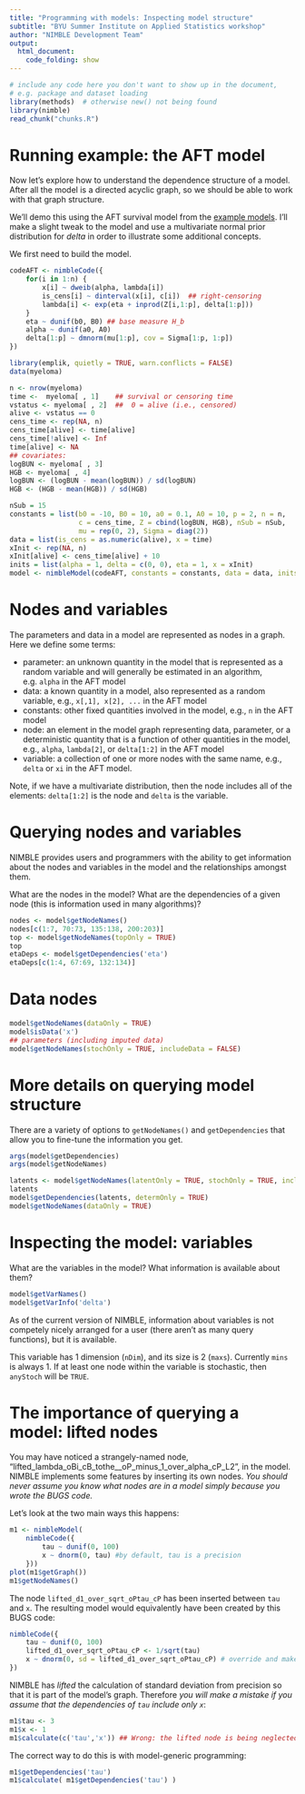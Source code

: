 ```yaml
---
title: "Programming with models: Inspecting model structure"
subtitle: "BYU Summer Institute on Applied Statistics workshop"
author: "NIMBLE Development Team"
output:
  html_document:
    code_folding: show
---
```


```r
# include any code here you don't want to show up in the document,
# e.g. package and dataset loading
library(methods)  # otherwise new() not being found 
library(nimble)
read_chunk("chunks.R")
```

# Running example: the AFT model

Now let's explore how to understand the dependence structure of a model. After all the model is a directed acyclic graph, so we should be able to work with that graph structure.

We'll demo this using the AFT survival model from the [example models](example_models_slides.Rmd). I'll make a slight tweak to the model and use a multivariate normal prior distribution for *delta* in order to illustrate some additional concepts.

We first need to build the model.

```r
codeAFT <- nimbleCode({
    for(i in 1:n) {
        x[i] ~ dweib(alpha, lambda[i])
        is_cens[i] ~ dinterval(x[i], c[i])  ## right-censoring
        lambda[i] <- exp(eta + inprod(Z[i,1:p], delta[1:p]))
    }
    eta ~ dunif(b0, B0) ## base measure H_b
    alpha ~ dunif(a0, A0)
    delta[1:p] ~ dmnorm(mu[1:p], cov = Sigma[1:p, 1:p])
})
```

```r
library(emplik, quietly = TRUE, warn.conflicts = FALSE)
data(myeloma)

n <- nrow(myeloma)
time <-  myeloma[ , 1]    ## survival or censoring time
vstatus <- myeloma[ , 2]  ##  0 = alive (i.e., censored)
alive <- vstatus == 0
cens_time <- rep(NA, n)
cens_time[alive] <- time[alive]
cens_time[!alive] <- Inf
time[alive] <- NA
## covariates:
logBUN <- myeloma[ , 3]
HGB <- myeloma[ , 4]
logBUN <- (logBUN - mean(logBUN)) / sd(logBUN)
HGB <- (HGB - mean(HGB)) / sd(HGB)

nSub = 15
constants = list(b0 = -10, B0 = 10, a0 = 0.1, A0 = 10, p = 2, n = n,
                 c = cens_time, Z = cbind(logBUN, HGB), nSub = nSub,
                 mu = rep(0, 2), Sigma = diag(2))
data = list(is_cens = as.numeric(alive), x = time)
xInit <- rep(NA, n)
xInit[alive] <- cens_time[alive] + 10
inits = list(alpha = 1, delta = c(0, 0), eta = 1, x = xInit)
model <- nimbleModel(codeAFT, constants = constants, data = data, inits = inits)
```


# Nodes and variables

The parameters and data in a model are represented as nodes in a graph. Here we define some terms:

 - parameter: an unknown quantity in the model that is represented as a random variable and will generally be estimated in an algorithm, e.g. `alpha` in the AFT model
 - data: a known quantity in a model, also represented as a random variable, e.g., `x[,1], x[2], ...` in the AFT model
 - constants: other fixed quantities involved in the model, e.g., `n` in the AFT model
 - node: an element in the model graph representing data, parameter, or a deterministic quantity that is a function of other quantities in the model, e.g., `alpha`, `lambda[2]`, or `delta[1:2]` in the AFT model
 - variable: a collection of one or more nodes with the same name, e.g., `delta` or `xi` in the AFT model. 

Note, if we have a multivariate distribution, then the node includes all of the elements: `delta[1:2]` is the node and `delta` is the variable. 

# Querying nodes and variables

NIMBLE provides users and programmers with the ability to get information about the nodes and variables in the model and the relationships amongst them.

What are the nodes in the model? What are the dependencies of a given node (this is information used in many algorithms)?


```r
nodes <- model$getNodeNames()
nodes[c(1:7, 70:73, 135:138, 200:203)]
top <- model$getNodeNames(topOnly = TRUE)
top
etaDeps <- model$getDependencies('eta')
etaDeps[c(1:4, 67:69, 132:134)]
```

# Data nodes

```r
model$getNodeNames(dataOnly = TRUE)
model$isData('x')
## parameters (including imputed data)
model$getNodeNames(stochOnly = TRUE, includeData = FALSE)
```

# More details on querying model structure

There are a variety of options to `getNodeNames()` and `getDependencies` that allow you to fine-tune the information you get.

```r
args(model$getDependencies)
args(model$getNodeNames)

latents <- model$getNodeNames(latentOnly = TRUE, stochOnly = TRUE, includeData = FALSE)
latents
model$getDependencies(latents, determOnly = TRUE)
model$getNodeNames(dataOnly = TRUE)
```

# Inspecting the model: variables

What are the variables in the model? What information is available about them?

```r
model$getVarNames()
model$getVarInfo('delta')
```

As of the current version of NIMBLE, information about
variables is not competely nicely arranged for a user (there aren't as
many query functions), but it is available.

This variable has 1 dimension (`nDim`), and its size is 2 (`maxs`).  Currently `mins` is always 1.  If at least one node within the variable is stochastic, then `anyStoch` will be `TRUE`.


# The importance of querying a model: lifted nodes

You may have noticed a strangely-named node, "lifted_lambda_oBi_cB_tothe__oP_minus_1_over_alpha_cP_L2", in the model. NIMBLE implements some features by inserting its own nodes.
*You should never assume you know what nodes are in a model simply
because you wrote the BUGS code.*

Let's look at the two main ways this happens:

```r
m1 <- nimbleModel(
    nimbleCode({
        tau ~ dunif(0, 100)
        x ~ dnorm(0, tau) #by default, tau is a precision
    }))
plot(m1$getGraph())
m1$getNodeNames()
```
The node `lifted_d1_over_sqrt_oPtau_cP` has been inserted between
`tau` and `x`.   The resulting model would equivalently have been
created by this BUGS code:

```r
nimbleCode({
    tau ~ dunif(0, 100)
    lifted_d1_over_sqrt_oPtau_cP <- 1/sqrt(tau)
    x ~ dnorm(0, sd = lifted_d1_over_sqrt_oPtau_cP) # override and make 2nd arg the SD
})
```

NIMBLE has *lifted* the calculation of standard deviation from
precision so that it is part of the model's graph.  Therefore *you
will make a mistake if you assume that the dependencies of `tau`
include only `x`*:

```r
m1$tau <- 3
m1$x <- 1
m1$calculate(c('tau','x')) ## Wrong: the lifted node is being neglected
```

The correct way to do this is with model-generic programming:
```r
m1$getDependencies('tau')
m1$calculate( m1$getDependencies('tau') )
```

